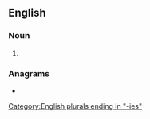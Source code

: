 ==English==

===Noun===
{{head|en|noun plural form}}

# {{plural of|homology|lang=en}}

===Anagrams===
* {{anagrams|en|homologise}}

[[Category:English plurals ending in "-ies"]]